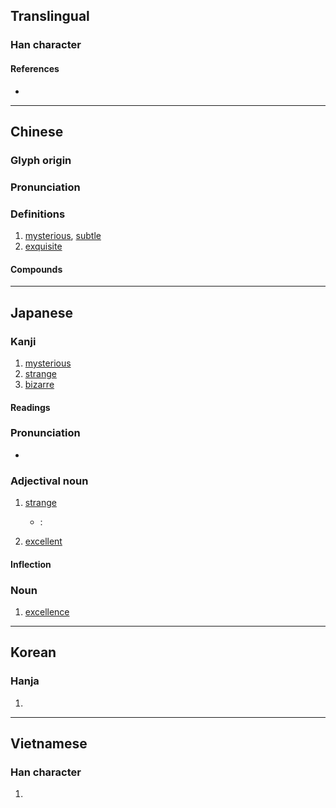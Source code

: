 {{also|玅}}
{{character info/new}}
==Translingual==

===Han character===
{{Han char|rn=38|rad=女|as=04|sn=7|four=49420|canj=VFH|ids=⿰女少}}

====References====
* {{Han ref|kx=0256.240|dkj=06090|dj=0521.040|hdz=21030.100|uh=5999|ud=22937|bh=A7AE|bd=42926}}

----

==Chinese==
{{zh-forms}}

===Glyph origin===
{{Han etym}}

===Pronunciation===
{{zh-pron
|m=miào
|c=miu6
|mn=qz,twv,xm,zz:biāu/tw:miāu
|mc=y
|oc=y
|cat=a
}}

===Definitions===
{{zh-hanzi}}

# [[mysterious]], [[subtle]]
# [[exquisite]]

====Compounds====
{{zh-der|不妙|丹青妙手|二妙|唯妙唯肖|大事不妙|大妙|奇妙|奧妙|妙不可言|妙事|妙人|妙品|妙善|妙善公主|妙喻|妙喻取譬|妙土|妙年|妙悟|妙想|妙手|妙手丹青|妙手回春|妙手空空|妙才|妙招|妙方|妙曲|妙果|妙法|妙物|妙理|妙用|妙用無窮|妙畫通靈|妙發靈機|妙筆|妙筆生花|妙策|妙算|妙簡|妙絕一時|妙絕時人|妙聞|妙聲|妙舞|妙舞清歌|妙藥|妙處|妙處不傳|妙言要道|妙計|妙訣|妙語|妙語如珠|妙語橫生|妙語解頤|妙語連珠|妙論|妙趣|妙趣橫生|妙道|妙選|妙音|妙齡|妙齡女郎|宛妙|巧妙|微妙|拍案叫妙|搜奇選妙|曲盡其妙|曼妙|殊形妙狀|深妙|清歌妙舞|玄妙|玄妙入神|玄妙無窮|玄妙莫測|玄機妙算|玄關妙理|生花妙筆|神妙|神工妙力|神機妙用|神機妙策|神機妙算|神機妙術|神算妙計|神術妙法|神術妙策|神術妙計|神謀妙策|稱奇道妙|窮妙極巧|窮極其妙|窮極要妙|窮靈盡妙|精妙|精妙入神|精妙絕倫|絕妙|絕妙好辭|維妙維肖|美妙|至妙|莫名其妙|莫明其妙|要妙|要言妙道|語妙絕倫|造微入妙|錦囊妙計|閨中妙質|靈丹妙藥|餘妙繞梁|高妙|墨妙}}

----

==Japanese==

===Kanji===
{{ja-kanji|grade=c|rs=女04}}

# [[mysterious]]
# [[strange]]
# [[bizarre]]

====Readings====
{{ja-readings
|goon=みょう<めう
|kanon=びょう<べう
|kun=わか-い, たえ-<たへ-
}}

{{ja-kanjitab|みょう|yomi=o}}

===Pronunciation===
* {{audio|Ja-myou.ogg|Audio|lang=ja}}

===Adjectival noun===
{{ja-adj|infl=na|みょう|hhira=めう}}

# [[strange]]
#* {{RQ:Botchan}}:
#*: {{ja-usex|妙に女のような優しい声を出す人だった。|'''みょう''' に おんな の よう な やさし.い こえ を だす ひと だった。|He talked in a strangely effeminate voice like a woman.}}
# [[excellent]]

====Inflection====
{{ja-na|みょう}}

===Noun===
{{ja-noun|みょう}}

# [[excellence]]

----

==Korean==

===Hanja===
{{ko-hanja|hangeul=묘}}

# {{defn|lang=ko|sort=女04}}

----

==Vietnamese==

===Han character===
{{vi-hantu|diệu|rs=女04}}

# {{defn|lang=vi|sort=女04}}